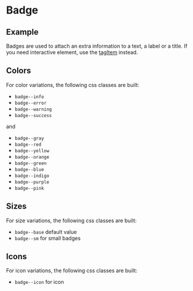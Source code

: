 
<Meta of={BadgeStories} />

# Badge

## Example

Badges are used to attach an extra information to a text, a label or a title. If you need interactive element, use the [tagItem](?path=/docs/components-tagitem--example) instead.

<Canvas of={BadgeStories.Example} />

<Controls of={BadgeStories.Example} />

## Colors

For color variations, the following css classes are built:

- `badge--info`
- `badge--error`
- `badge--warning`
- `badge--success`

and

- `badge--gray`
- `badge--red`
- `badge--yellow`
- `badge--orange`
- `badge--green`
- `badge--blue`
- `badge--indigo`
- `badge--purple`
- `badge--pink`

<Canvas of={BadgeStories.ColorsStates} />

<Canvas of={BadgeStories.ColorsOther} />

## Sizes

For size variations, the following css classes are built:

- `badge--base` default value
- `badge--sm` for small badges

<Canvas of={BadgeStories.Sizes} />

## Icons

For icon variations, the following css classes are built:

- `badge--icon` for icon

<Canvas of={BadgeStories.Icons} />
